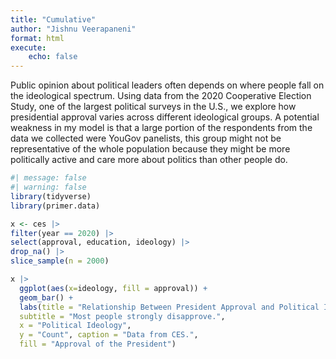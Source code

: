 ```yaml
---
title: "Cumulative"
author: "Jishnu Veerapaneni"
format: html
execute:
    echo: false 
---
```








Public opinion about political leaders often depends on where people fall on the ideological spectrum. Using data from the 2020 Cooperative Election Study, one of the largest political surveys in the U.S., we explore how presidential approval varies across different ideological groups. A potential weakness in my model is that a large portion of the respondents from the data we collected were YouGov panelists, this group might not be representative of the whole population because they might be more politically active and care more about politics than other people do.






```r
#| message: false
#| warning: false
library(tidyverse)
library(primer.data)
```


```r
x <- ces |>
filter(year == 2020) |>
select(approval, education, ideology) |>
drop_na() |>
slice_sample(n = 2000)
```



```r
x |>
  ggplot(aes(x=ideology, fill = approval)) +
  geom_bar() +
  labs(title = "Relationship Between President Approval and Political Ideology", 
  subtitle = "Most people strongly disapprove.", 
  x = "Political Ideology", 
  y = "Count", caption = "Data from CES.", 
  fill = "Approval of the President")

```
